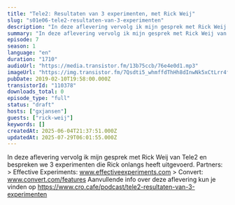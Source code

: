 ```yaml
---
title: "Tele2: Resultaten van 3 experimenten, met Rick Weij"
slug: "s01e06-tele2-resultaten-van-3-experimenten"
description: "In deze aflevering vervolg ik mijn gesprek met Rick Weij van Tele2 en bespreken we 3 experimenten die Rick onlangs heeft uitgevoerd. Partners: > Effective Experiments: www.effectiveexperiments.com > Convert: www.convert.com/features Aanvullende info over deze aflevering kun je vinden op https://www.cro.cafe/podcast/tele2-resultaten-van-3-experimenten"
summary: "In deze aflevering vervolg ik mijn gesprek met Rick Weij van Tele2 en bespreken we 3 experimenten die Rick onlangs heeft uitgevoerd.\r\n\r\nPartners:\r\n> Effective Experiments: www.effectiveexperiments.com\r\n> Convert: www.convert.com/features\r\n\r\nAanvullende info over deze aflevering kun je vinden op https://www.cro.cafe/podcast/tele2-resultaten-van-3-experimenten"
episode: 7
season: 1
language: "en"
duration: "1710"
audioUrl: "https://media.transistor.fm/13b75ccb/76e4e0d1.mp3"
imageUrl: "https://img.transistor.fm/7Qsdti5_whmffdThHh8dInwNk5xCtLrr4f3ZIajNcO0/rs:fill:0:0:1/w:1400/h:1400/q:60/mb:500000/aHR0cHM6Ly9pbWct/dXBsb2FkLXByb2R1/Y3Rpb24udHJhbnNp/c3Rvci5mbS9lcGlz/b2RlLzExMDM3OC8x/NjAxNTg4NzI5LWFy/dHdvcmsuanBn.webp"
pubDate: 2019-02-10T19:58:00.000Z
transistorId: "110378"
downloads_total: 0
episode_type: "full"
status: "draft"
hosts: ["gxjansen"]
guests: ["rick-weij"]
keywords: []
createdAt: 2025-06-04T21:37:51.000Z
updatedAt: 2025-07-29T06:01:55.000Z
---
```


In deze aflevering vervolg ik mijn gesprek met Rick Weij van Tele2 en bespreken we 3 experimenten die Rick onlangs heeft uitgevoerd. Partners: > Effective Experiments: www.effectiveexperiments.com > Convert: www.convert.com/features Aanvullende info over deze aflevering kun je vinden op https://www.cro.cafe/podcast/tele2-resultaten-van-3-experimenten
